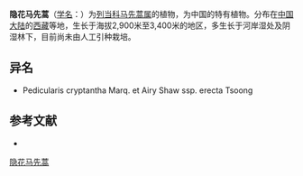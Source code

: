{{Speciesbox
| name = 隐花马先蒿
| status = 
| status_system = 
| image =
| genus = Pedicularis
| species = cryptantha
| authority = Marq.
| subdivision_ranks =[[亚种|亚种]]
| subdivision =
* 隐花马先蒿 ''P. c.'' subsp. ''cryptantha''
* [[隐花马先蒿道立亚种|隐花马先蒿道立亚种]] ''P. c.'' subsp. ''erecta''
}}

'''隐花马先蒿'''（[[学名|学名]]：{{lang|la|''Pedicularis cryptantha''}}）为[[列当科|列当科]][[马先蒿属|马先蒿属]]的植物，为中国的特有植物。分布在[[中国大陆|中国大陆]]的[[西藏|西藏]]等地，生长于海拔2,900米至3,400米的地区，多生长于河岸湿处及阴湿林下，目前尚未由人工引种栽培。

== 异名 ==
* Pedicularis cryptantha Marq. et Airy Shaw ssp. erecta Tsoong

== 参考文献 ==
<div class="references-small">
* {{cite web| url =http://www.bioinfo.cn/db05/KmzwSpecies.php?action=view&id=21230| title =隐花马先蒿（亚种）| work =《中国高等植物数据库全库》| publisher =中国科学院微生物研究所| author =昆明植物研究所| accessdate =2009-02-25| deadurl =yes| archiveurl =https://web.archive.org/web/20160305010229/http://www.bioinfo.cn/db05/KmzwSpecies.php?action=view&id=21230| archivedate =2016-03-05}}
</div>
{{Taxonbar|from=Q15231053}}

[[Category:马先蒿属|隐花马先蒿]]


{{植物小作品}}